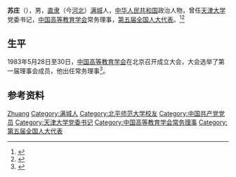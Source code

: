 '''苏庄'''（{{bd|1906年||1993年|}}），男，[[直隶|直隶]]（今[[河北|河北]]）[[满城县|满城]]人，[[中华人民共和国|中华人民共和国]]政治人物，曾任[[天津大学|天津大学]]党委书记，[[中国高等教育学会|中国高等教育学会]]常务理事，[[第五届全国人大代表|第五届全国人大代表]]。<ref>{{Cite book|title=中华人民共和国职官志|author=何虎生, 李耀东, 向常福主编|publisher=中国社会出版社|year=2003|isbn=9787800883934|location=北京|pages=}}</ref><ref>{{Cite web|title=历届掌校人|url=http://www.tju.edu.cn/tdgk/ljzxr/3.htm|accessdate=2020-12-24|work=天津大学}}</ref>

== 生平 ==
1983年5月28日至30日，[[中国高等教育学会|中国高等教育学会]]在北京召开成立大会，大会选举了第一届理事会成员，他出任常务理事<ref>{{Cite book|title=中国高等教育研究史|last=李均著|publisher=广东高等教育出版社|year=2005.08|isbn=7-5361-3221-2|location=广州|pages=129-130}}</ref>。

== 参考资料 ==
{{reflist}}

{{天津大学}}
{{Navboxes
| title  = 苏庄在[[中国高等教育学会|中国高等教育学会]]的职务
| list1  =
{{中国高等教育学会第一届理事会}}
{{中国高等教育学会第二届理事会}}
}}

{{Authority control}}
{{DEFAULTSORT:Su苏}}
[[Category:苏姓|Zhuang]]
[[Category:满城人|Category:满城人]]
[[Category:北平师范大学校友|Category:北平师范大学校友]]
[[Category:中国共产党党员|Category:中国共产党党员]]
[[Category:天津大学党委书记|Category:天津大学党委书记]]
[[Category:中国高等教育学会常务理事|Category:中国高等教育学会常务理事]]
[[Category:第五届全国人大代表|Category:第五届全国人大代表]]

{{中国人物小作品}}